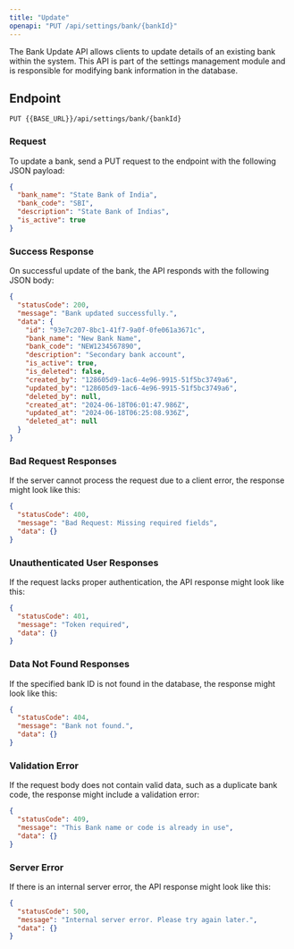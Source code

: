 ---
title: "Update"
openapi: "PUT /api/settings/bank/{bankId}"
---

The Bank Update API allows clients to update details of an existing bank within the system. This API is part of the settings management module and is responsible for modifying bank information in the database.

## Endpoint

`PUT {{BASE_URL}}/api/settings/bank/{bankId}`

### Request

To update a bank, send a PUT request to the endpoint with the following JSON payload:

```json
{
  "bank_name": "State Bank of India",
  "bank_code": "SBI",
  "description": "State Bank of Indias",
  "is_active": true
}
```

### Success Response

On successful update of the bank, the API responds with the following JSON body:

```json
{
  "statusCode": 200,
  "message": "Bank updated successfully.",
  "data": {
    "id": "93e7c207-8bc1-41f7-9a0f-0fe061a3671c",
    "bank_name": "New Bank Name",
    "bank_code": "NEW1234567890",
    "description": "Secondary bank account",
    "is_active": true,
    "is_deleted": false,
    "created_by": "128605d9-1ac6-4e96-9915-51f5bc3749a6",
    "updated_by": "128605d9-1ac6-4e96-9915-51f5bc3749a6",
    "deleted_by": null,
    "created_at": "2024-06-18T06:01:47.986Z",
    "updated_at": "2024-06-18T06:25:08.936Z",
    "deleted_at": null
  }
}
```

### Bad Request Responses

If the server cannot process the request due to a client error, the response might look like this:

```json
{
  "statusCode": 400,
  "message": "Bad Request: Missing required fields",
  "data": {}
}
```

### Unauthenticated User Responses

If the request lacks proper authentication, the API response might look like this:

```json
{
  "statusCode": 401,
  "message": "Token required",
  "data": {}
}
```

### Data Not Found Responses

If the specified bank ID is not found in the database, the response might look like this:

```json
{
  "statusCode": 404,
  "message": "Bank not found.",
  "data": {}
}
```

### Validation Error

If the request body does not contain valid data, such as a duplicate bank code, the response might include a validation error:

```json
{
  "statusCode": 409,
  "message": "This Bank name or code is already in use",
  "data": {}
}
```

### Server Error

If there is an internal server error, the API response might look like this:

```json
{
  "statusCode": 500,
  "message": "Internal server error. Please try again later.",
  "data": {}
}
```
